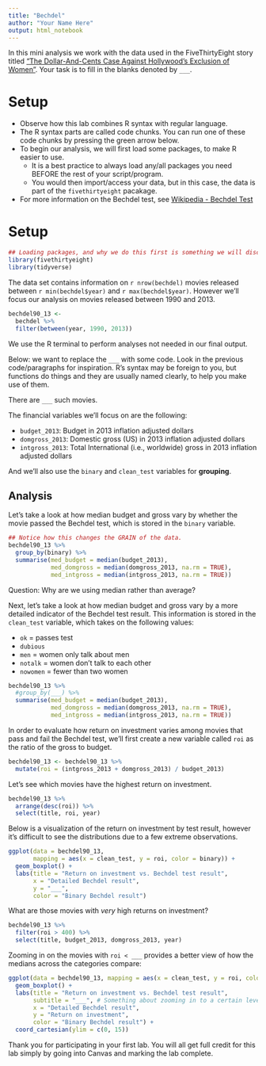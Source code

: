 ```yaml
---
title: "Bechdel"
author: "Your Name Here"
output: html_notebook
---
```


In this mini analysis we work with the data used in the
FiveThirtyEight story titled ["The Dollar-And-Cents Case Against
Hollywood's Exclusion of
Women"](https://fivethirtyeight.com/features/the-dollar-and-cents-case-against-hollywoods-exclusion-of-women/).
Your task is to fill in the blanks denoted by `___`.

# Setup

- Observe how this lab combines R syntax with regular language.
- The R syntax parts are called code chunks. You can run one of these
  code chunks by pressing the green arrow below.
- To begin our analysis, we will first load some packages, to make R easier to use.
    - It is a best practice to always load any/all packages you need BEFORE the rest of your script/program.
    - You would then import/access your data, but in this case, the
      data is part of the `fivethirtyeight` pacakage.
- For more information on the Bechdel test, see [Wikipedia - Bechdel
  Test](https://en.wikipedia.org/wiki/Bechdel_test)

# Setup

```r
## Loading packages, and why we do this first is something we will discuss in more detail later in the class.
library(fivethirtyeight)
library(tidyverse)
```

The data set contains information on `r nrow(bechdel)` movies released
between `r min(bechdel$year)` and `r max(bechdel$year)`.  However
we'll focus our analysis on movies released between 1990 and 2013.

```r
bechdel90_13 <- 
  bechdel %>% 
  filter(between(year, 1990, 2013))
```

We use the R terminal to perform analyses not needed in our final
output.

Below: we want to replace the `___` with some code. Look in the
previous code/paragraphs for inspiration. R's syntax may be foreign to
you, but functions do things and they are usually named clearly, to
help you make use of them.

There are `___` such movies.

The financial variables we'll focus on are the following:

-   `budget_2013`: Budget in 2013 inflation adjusted dollars
-   `domgross_2013`: Domestic gross (US) in 2013 inflation adjusted dollars
-   `intgross_2013`: Total International (i.e., worldwide) gross in 2013 inflation adjusted dollars

And we'll also use the `binary` and `clean_test` variables for
**grouping**.

## Analysis

Let's take a look at how median budget and gross vary by whether the
movie passed the Bechdel test, which is stored in the `binary`
variable.

```r
## Notice how this changes the GRAIN of the data.
bechdel90_13 %>%
  group_by(binary) %>%
  summarise(med_budget = median(budget_2013),
            med_domgross = median(domgross_2013, na.rm = TRUE),
            med_intgross = median(intgross_2013, na.rm = TRUE))
```

Question: Why are we using median rather than average?

Next, let's take a look at how median budget and gross vary by a more
detailed indicator of the Bechdel test result.  This information is
stored in the `clean_test` variable, which takes on the following
values:

-   `ok` = passes test
-   `dubious`
-   `men` = women only talk about men
-   `notalk` = women don't talk to each other
-   `nowomen` = fewer than two women

```r
bechdel90_13 %>%
  #group_by(___) %>%
  summarise(med_budget = median(budget_2013),
            med_domgross = median(domgross_2013, na.rm = TRUE),
            med_intgross = median(intgross_2013, na.rm = TRUE))
```

In order to evaluate how return on investment varies among movies that
pass and fail the Bechdel test, we'll first create a new variable
called `roi` as the ratio of the gross to budget.

```r
bechdel90_13 <- bechdel90_13 %>%
  mutate(roi = (intgross_2013 + domgross_2013) / budget_2013)
```

Let's see which movies have the highest return on investment.

```r
bechdel90_13 %>%
  arrange(desc(roi)) %>% 
  select(title, roi, year)
```

Below is a visualization of the return on investment by test result,
however it's difficult to see the distributions due to a few extreme
observations.

```r
ggplot(data = bechdel90_13, 
       mapping = aes(x = clean_test, y = roi, color = binary)) +
  geom_boxplot() +
  labs(title = "Return on investment vs. Bechdel test result",
       x = "Detailed Bechdel result",
       y = "___",
       color = "Binary Bechdel result")
```

What are those movies with *very* high returns on investment?

```r
bechdel90_13 %>%
  filter(roi > 400) %>%
  select(title, budget_2013, domgross_2013, year)
```

Zooming in on the movies with `roi < ___` provides a better view of
how the medians across the categories compare:

```r
ggplot(data = bechdel90_13, mapping = aes(x = clean_test, y = roi, color = binary)) +
  geom_boxplot() +
  labs(title = "Return on investment vs. Bechdel test result",
       subtitle = "___", # Something about zooming in to a certain level
       x = "Detailed Bechdel result",
       y = "Return on investment",
       color = "Binary Bechdel result") +
  coord_cartesian(ylim = c(0, 15))
```

Thank you for participating in your first lab. You will all get full
credit for this lab simply by going into Canvas and marking the lab
complete.
